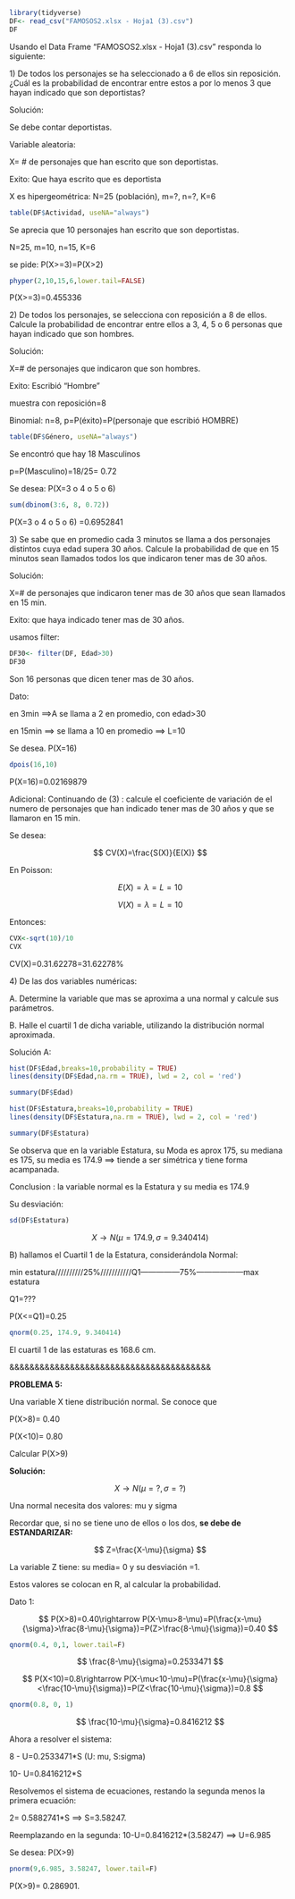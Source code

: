 ```r
library(tidyverse)
DF<- read_csv("FAMOSOS2.xlsx - Hoja1 (3).csv")
DF
```

Usando el Data Frame "FAMOSOS2.xlsx - Hoja1 (3).csv" responda lo siguiente:

1\) De todos los personajes se ha seleccionado a 6 de ellos sin reposición. ¿Cuál es la probabilidad de encontrar entre estos a por lo menos 3 que hayan indicado que son deportistas?

Solución:

Se debe contar deportistas.

Variable aleatoria:

X= \# de personajes que han escrito que son deportistas.

Exito: Que haya escrito que es deportista

X es hipergeométrica: N=25 (población), m=?, n=?, K=6

```r
table(DF$Actividad, useNA="always")
```

Se aprecia que 10 personajes han escrito que son deportistas.

N=25, m=10, n=15, K=6

se pide: P(X\>=3)=P(X\>2)

```r
phyper(2,10,15,6,lower.tail=FALSE)
```

P(X\>=3)=0.455336

2\) De todos los personajes, se selecciona con reposición a 8 de ellos. Calcule la probabilidad de encontrar entre ellos a 3, 4, 5 o 6 personas que hayan indicado que son hombres.

Solución:

X=# de personajes que indicaron que son hombres.

Exito: Escribió "Hombre"

muestra con reposición=8

Binomial: n=8, p=P(éxito)=P(personaje que escribió HOMBRE)

```r
table(DF$Género, useNA="always")
```

Se encontró que hay 18 Masculinos

p=P(Masculino)=18/25= 0.72

Se desea: P(X=3 o 4 o 5 o 6)

```r
sum(dbinom(3:6, 8, 0.72))
```

P(X=3 o 4 o 5 o 6) =0.6952841

3\) Se sabe que en promedio cada 3 minutos se llama a dos personajes distintos cuya edad supera 30 años. Calcule la probabilidad de que en 15 minutos sean llamados todos los que indicaron tener mas de 30 años.

Solución:

X=# de personajes que indicaron tener mas de 30 años que sean llamados en 15 min.

Exito: que haya indicado tener mas de 30 años.

usamos filter:

```r
DF30<- filter(DF, Edad>30)
DF30
```

Son 16 personas que dicen tener mas de 30 años.

Dato:

en 3min ==\>A se llama a 2 en promedio, con edad\>30

en 15min ==\> se llama a 10 en promedio ==\> L=10

Se desea. P(X=16)

```r
dpois(16,10)
```

P(X=16)=0.02169879

Adicional: Continuando de (3) : calcule el coeficiente de variación de el numero de personajes que han indicado tener mas de 30 años y que se llamaron en 15 min.

Se desea:

$$
CV(X)=\frac{S(X)}{E(X)}
$$

En Poisson:

$$
E(X)=\lambda=L=10
$$

$$
V(X)=\lambda=L=10
$$

Entonces:

```r
CVX<-sqrt(10)/10
CVX
```

CV(X)=0.31.62278=31.62278%

4\) De las dos variables numéricas:

A. Determine la variable que mas se aproxima a una normal y calcule sus parámetros.

B. Halle el cuartil 1 de dicha variable, utilizando la distribución normal aproximada.

Solución A:

```r
hist(DF$Edad,breaks=10,probability = TRUE)
lines(density(DF$Edad,na.rm = TRUE), lwd = 2, col = 'red')

```

```r
summary(DF$Edad)
```

```r
hist(DF$Estatura,breaks=10,probability = TRUE)
lines(density(DF$Estatura,na.rm = TRUE), lwd = 2, col = 'red')

```

```r
summary(DF$Estatura)
```

Se observa que en la variable Estatura, su Moda es aprox 175, su mediana es 175, su media es 174.9 ==\> tiende a ser simétrica y tiene forma acampanada.

Conclusion : la variable normal es la Estatura y su media es 174.9

Su desviación:

```r
sd(DF$Estatura)
```

$$
X \rightarrow N(\mu=174.9, \sigma=9.340414) 
$$

B\) hallamos el Cuartil 1 de la Estatura, considerándola Normal:

min estatura//////////25%///////////Q1---------------75%------------------max estatura

Q1=???

P(X\<=Q1)=0.25

```r
qnorm(0.25, 174.9, 9.340414)
```

El cuartil 1 de las estaturas es 168.6 cm.

&&&&&&&&&&&&&&&&&&&&&&&&&&&&&&&&&&&&&&&&

**PROBLEMA 5:**

Una variable X tiene distribución normal. Se conoce que

P(X\>8)= 0.40

P(X\<10)= 0.80

Calcular P(X\>9)

**Solución:**

$$
X\rightarrow N(\mu=?, \sigma=?)
$$

Una normal necesita dos valores: mu y sigma

Recordar que, si no se tiene uno de ellos o los dos, **se debe de ESTANDARIZAR:**

$$
Z=\frac{X-\mu}{\sigma}
$$

La variable Z tiene: su media= 0 y su desviación =1.

Estos valores se colocan en R, al calcular la probabilidad.

Dato 1:

$$
P(X>8)=0.40\rightarrow P(X-\mu>8-\mu)=P(\frac{x-\mu}{\sigma}>\frac{8-\mu}{\sigma})=P(Z>\frac{8-\mu}{\sigma})=0.40
$$

```r
qnorm(0.4, 0,1, lower.tail=F)
```

$$
\frac{8-\mu}{\sigma}=0.2533471
$$

$$
P(X<10)=0.8\rightarrow P(X-\mu<10-\mu)=P(\frac{x-\mu}{\sigma}<\frac{10-\mu}{\sigma})=P(Z<\frac{10-\mu}{\sigma})=0.8
$$

```r
qnorm(0.8, 0, 1)
```

$$
\frac{10-\mu}{\sigma}=0.8416212
$$

Ahora a resolver el sistema:

8 - U=0.2533471\*S (U: mu, S:sigma)

10- U=0.8416212\*S

Resolvemos el sistema de ecuaciones, restando la segunda menos la primera ecuación:

2= 0.5882741\*S ==\> S=3.58247.

Reemplazando en la segunda: 10-U=0.8416212\*(3.58247) ==\> U=6.985

Se desea: P(X\>9)

```r
pnorm(9,6.985, 3.58247, lower.tail=F)
```

P(X\>9)= 0.286901.
